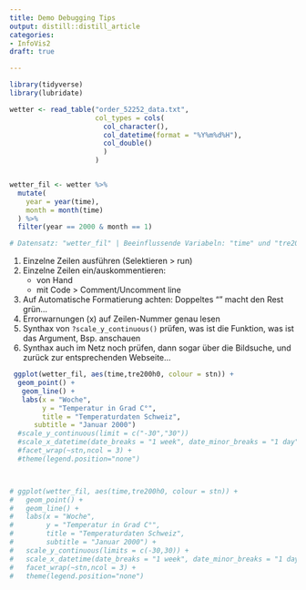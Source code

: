 ```yaml
---
title: Demo Debugging Tips
output: distill::distill_article
categories:
- InfoVis2
draft: true

---
```



```r

library(tidyverse)
library(lubridate)

wetter <- read_table("order_52252_data.txt",
                     col_types = cols(
                       col_character(),    
                       col_datetime(format = "%Y%m%d%H"),
                       col_double()
                       )
                     )


wetter_fil <- wetter %>%
  mutate(
    year = year(time),
    month = month(time)
  ) %>%
  filter(year == 2000 & month == 1)

# Datensatz: "wetter_fil" | Beeinflussende Variabeln: "time" und "tre200h0"

```


1. Einzelne Zeilen ausführen  (Selektieren > run) 
2. Einzelne Zeilen ein/auskommentieren: 
   - von Hand
   - mit Code > Comment/Uncomment line
3. Auf Automatische Formatierung achten: Doppeltes "" macht den Rest grün...
4. Errorwarnungen (x) auf Zeilen-Nummer genau lesen
5. Synthax von `?scale_y_continuous()` prüfen, was ist die Funktion, was ist das Argument, Bsp. anschauen
6. Synthax auch im Netz noch prüfen, dann sogar über die Bildsuche, und zurück zur entsprechenden Webseite...


```r


 ggplot(wetter_fil, aes(time,tre200h0, colour = stn)) +
  geom_point() +
   geom_line() +
   labs(x = "Woche",
        y = "Temperatur in Grad C°", 
        title = "Temperaturdaten Schweiz",
      subtitle = "Januar 2000") 
  #scale_y_continuous(limit = c("-30","30")) 
  #scale_x_datetime(date_breaks = "1 week", date_minor_breaks = "1 day", date_labels = "KW%W") +
  #facet_wrap(~stn,ncol = 3) +
  #theme(legend.position="none")



# ggplot(wetter_fil, aes(time,tre200h0, colour = stn)) +
#   geom_point() +
#   geom_line() +
#   labs(x = "Woche",
#        y = "Temperatur in Grad C°",
#        title = "Temperaturdaten Schweiz",
#        subtitle = "Januar 2000") +
#   scale_y_continuous(limits = c(-30,30)) +
#   scale_x_datetime(date_breaks = "1 week", date_minor_breaks = "1 day", date_labels = "KW%W") +
#   facet_wrap(~stn,ncol = 3) +
#   theme(legend.position="none")





```

